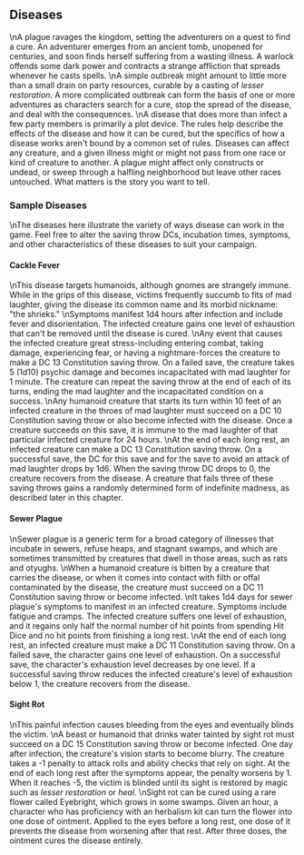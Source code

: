 ## Diseases
\nA plague ravages the kingdom, setting the adventurers on a quest to find a cure. An adventurer emerges from an ancient tomb, unopened for centuries, and soon finds herself suffering from a wasting illness. A warlock offends some dark power and contracts a strange affliction that spreads whenever he casts spells.
\nA simple outbreak might amount to little more than a small drain on party resources, curable by a casting of *lesser restoration*. A more complicated outbreak can form the basis of one or more adventures as characters search for a cure, stop the spread of the disease, and deal with the consequences.
\nA disease that does more than infect a few party members is primarily a plot device. The rules help describe the effects of the disease and how it can be cured, but the specifics of how a disease works aren't bound by a common set of rules. Diseases can affect any creature, and a given illness might or might not pass from one race or kind of creature to another. A plague might affect only constructs or undead, or sweep through a halfling neighborhood but leave other races untouched. What matters is the story you want to tell.

### Sample Diseases
\nThe diseases here illustrate the variety of ways disease can work in the game. Feel free to alter the saving throw DCs, incubation times, symptoms, and other characteristics of these diseases to suit your campaign.

#### Cackle Fever
\nThis disease targets humanoids, although gnomes are strangely immune. While in the grips of this disease, victims frequently succumb to fits of mad laughter, giving the disease its common name and its morbid nickname: \"the shrieks.\"
\nSymptoms manifest 1d4 hours after infection and include fever and disorientation. The infected creature gains one level of exhaustion that can't be removed until the disease is cured.
\nAny event that causes the infected creature great stress-including entering combat, taking damage, experiencing fear, or having a nightmare-forces the creature to make a DC 13 Constitution saving throw. On a failed save, the creature takes 5 (1d10) psychic damage and becomes incapacitated with mad laughter for 1 minute. The creature can repeat the saving throw at the end of each of its turns, ending the mad laughter and the incapacitated condition on a success.
\nAny humanoid creature that starts its turn within 10 feet of an infected creature in the throes of mad laughter must succeed on a DC 10 Constitution saving throw or also become infected with the disease. Once a creature succeeds on this save, it is immune to the mad laughter of that particular infected creature for 24 hours.
\nAt the end of each long rest, an infected creature can make a DC 13 Constitution saving throw. On a successful save, the DC for this save and for the save to avoid an attack of mad laughter drops by 1d6. When the saving throw DC drops to 0, the creature recovers from the disease. A creature that fails three of these saving throws gains a randomly determined form of indefinite madness, as described later in this chapter.

#### Sewer Plague
\nSewer plague is a generic term for a broad category of illnesses that incubate in sewers, refuse heaps, and stagnant swamps, and which are sometimes transmitted by creatures that dwell in those areas, such as rats and otyughs.
\nWhen a humanoid creature is bitten by a creature that carries the disease, or when it comes into contact with filth or offal contaminated by the disease, the creature must succeed on a DC 11 Constitution saving throw or become infected.
\nIt takes 1d4 days for sewer plague's symptoms to manifest in an infected creature. Symptoms include fatigue and cramps. The infected creature suffers one level of exhaustion, and it regains only half the normal number of hit points from spending Hit Dice and no hit points from finishing a long rest.
\nAt the end of each long rest, an infected creature must make a DC 11 Constitution saving throw. On a failed save, the character gains one level of exhaustion. On a successful save, the character's exhaustion level decreases by one level. If a successful saving throw reduces the infected creature's level of exhaustion below 1, the creature recovers from the disease.

#### Sight Rot
\nThis painful infection causes bleeding from the eyes and eventually blinds the victim.
\nA beast or humanoid that drinks water tainted by sight rot must succeed on a DC 15 Constitution saving throw or become infected. One day after infection, the creature's vision starts to become blurry. The creature takes a -1 penalty to attack rolls and ability checks that rely on sight. At the end of each long rest after the symptoms appear, the penalty worsens by 1. When it reaches -5, the victim is blinded until its sight is restored by magic such as *lesser restoration* or *heal*.
\nSight rot can be cured using a rare flower called Eyebright, which grows in some swamps. Given an hour, a character who has proficiency with an herbalism kit can turn the flower into one dose of ointment. Applied to the eyes before a long rest, one dose of it prevents the disease from worsening after that rest. After three doses, the ointment cures the disease entirely.